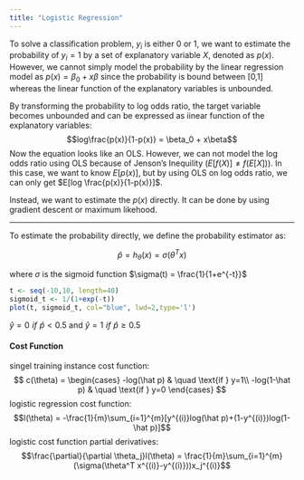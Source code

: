 ```yaml
---
title: "Logistic Regression"
---
```


To solve a classification problem, $y_i$ is either $0$ or $1$, we want to estimate the probability of $y_i=1$ by a set of explanatory variable $X$, denoted as $p(x)$. However, we cannot simply model the probability by the linear regression model as $p(x) = \beta_0 + x   \beta$ since the probability is bound between [0,1] whereas the linear function of the explanatory variables is unbounded.

By transforming the probability to log odds ratio, the target variable becomes unbounded and can be expressed as iinear function of the explanatory variables: $$log\frac{p(x)}{1-p(x)} = \beta_0 + x\beta$$
Now the equation looks like an OLS. However, we can not model the log odds ratio using OLS because of Jenson's Inequility ($E[f(X)] \neq f(E[X])$). In this case, we want to know $E[p(x)]$, but by using OLS on log odds ratio, we can only get $E[log \frac{p(x)}{1-p(x)}]$.

Instead, we want to estimate the $p(x)$ directly. It can be done by using gradient descent or maximum likehood.

********

To estimate the probability directly, we define the probability estimator as:

$$\hat p  = h_{\theta}(x) = \sigma(\theta^Tx)$$    

where $\sigma$ is the sigmoid function $\sigma(t) = \frac{1}{1+e^{-t}}$

```r
t <- seq(-10,10, length=40)
sigmoid_t <- 1/(1+exp(-t))
plot(t, sigmoid_t, col="blue", lwd=2,type='l')
```

$\hat y = 0 \,\, if \,\,\hat p<0.5$ and $\hat y = 1 \,\, if \,\,\hat p\geq0.5$

#### Cost Function
singel training instance cost function:
$$
c(\theta) =
  \begin{cases}
    -log(\hat p)       & \quad \text{if } y=1\\
    -log(1-\hat p)  & \quad \text{if } y=0
  \end{cases}
$$
logistic regression cost function:
$$l(\theta) = -\frac{1}{m}\sum_{i=1}^{m}[y^{(i)}log(\hat p)+(1-y^{(i)})log(1-\hat p)]$$
logistic cost function partial derivatives:
$$\frac{\partial}{\partial \theta_j}l(\theta) = \frac{1}{m}\sum_{i=1}^{m}(\sigma(\theta^T x^{(i)}-y^{(i)}))x_j^{(i)}$$





